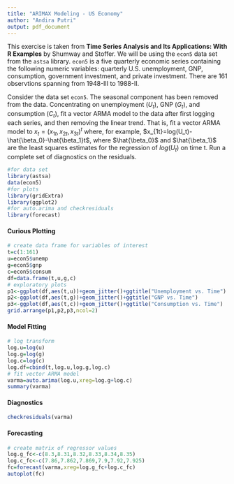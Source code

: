 ---
title: "ARIMAX Modeling - US Economy"
author: "Andira Putri"
output: pdf_document
---

This exercise is taken from **Time Series Analysis and Its Applications: With R Examples** by Shumway and Stoffer. We will be using the `econ5` data set from the `astsa` library. `econ5` is a five quarterly economic series containing the following numeric variables: quarterly U.S. unemployment, GNP, consumption, government investment, and private investment. There are 161 observtions spanning from 1948-III to 1988-II.

Consider the data set `econ5`. The seasonal component has been removed from the data. Concentrating on unemployment $(U_t)$, GNP $(G_t)$, and consumption $(C_t)$, fit a vector ARMA model to the data after first logging each series, and then removing the linear trend. That is, fit a vector ARMA model to $x_t=(x_{1t},x_{2t},x_{3t})^t$ where, for example, $x_{1t}=log(U_t)-\hat{\beta_0}-\hat{\beta_1}t$, where $\hat{\beta_0}$ and $\hat{\beta_1}$ are the least squares estimates for the regression of $log(U_t)$ on time t. Run a complete set of diagnostics on the residuals.

```{r,include=FALSE}
#for data set
library(astsa)
data(econ5)
#for plots
library(gridExtra)
library(ggplot2)
#for auto.arima and checkresiduals
library(forecast)
```

#### Curious Plotting

```{r,echo=FALSE}
# create data frame for variables of interest
t=c(1:161)
u=econ5$unemp
g=econ5$gnp
c=econ5$consum
df=data.frame(t,u,g,c)
# exploratory plots
p1<-ggplot(df,aes(t,u))+geom_jitter()+ggtitle("Unemployment vs. Time")
p2<-ggplot(df,aes(t,g))+geom_jitter()+ggtitle("GNP vs. Time")
p3<-ggplot(df,aes(t,c))+geom_jitter()+ggtitle("Consumption vs. Time")
grid.arrange(p1,p2,p3,ncol=2)
```

#### Model Fitting

```{r}
# log transform
log.u=log(u)
log.g=log(g)
log.c=log(c)
log.df=cbind(t,log.u,log.g,log.c)
# fit vector ARMA model
varma=auto.arima(log.u,xreg=log.g+log.c)
summary(varma)
```

#### Diagnostics

```{r,echo=FALSE}
checkresiduals(varma)
```

#### Forecasting

```{r,echo=FALSE}
# create matrix of regressor values
log.g_fc<-c(8.3,8.31,8.32,8.33,8.34,8.35)
log.c_fc<-c(7.86,7.862,7.869,7.9,7.92,7.925)
fc=forecast(varma,xreg=log.g_fc+log.c_fc)
autoplot(fc)
```